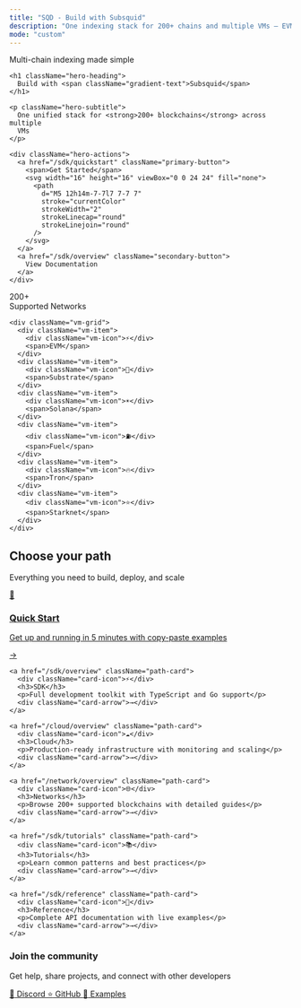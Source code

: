 ```yaml
---
title: "SQD - Build with Subsquid"
description: "One indexing stack for 200+ chains and multiple VMs — EVM, Substrate, Solana, Fuel, Tron, Starknet"
mode: "custom"
---
```


<div className="modern-hero">
  <div className="hero-gradient" />

  <div className="hero-container">
    <div className="hero-badge">
      <span className="badge-dot" />
      Multi-chain indexing made simple
    </div>

    <h1 className="hero-heading">
      Build with <span className="gradient-text">Subsquid</span>
    </h1>

    <p className="hero-subtitle">
      One unified stack for <strong>200+ blockchains</strong> across multiple
      VMs
    </p>

    <div className="hero-actions">
      <a href="/sdk/quickstart" className="primary-button">
        <span>Get Started</span>
        <svg width="16" height="16" viewBox="0 0 24 24" fill="none">
          <path
            d="M5 12h14m-7-7l7 7-7 7"
            stroke="currentColor"
            strokeWidth="2"
            strokeLinecap="round"
            strokeLinejoin="round"
          />
        </svg>
      </a>
      <a href="/sdk/overview" className="secondary-button">
        View Documentation
      </a>
    </div>
  </div>
</div>

<div className="features-section">
  <div className="features-container">
    <div className="feature-highlight">
      <div className="highlight-number">200+</div>
      <div className="highlight-text">Supported Networks</div>
    </div>

    <div className="vm-grid">
      <div className="vm-item">
        <div className="vm-icon">⚡</div>
        <span>EVM</span>
      </div>
      <div className="vm-item">
        <div className="vm-icon">🔗</div>
        <span>Substrate</span>
      </div>
      <div className="vm-item">
        <div className="vm-icon">☀️</div>
        <span>Solana</span>
      </div>
      <div className="vm-item">
        <div className="vm-icon">⛽</div>
        <span>Fuel</span>
      </div>
      <div className="vm-item">
        <div className="vm-icon">🔥</div>
        <span>Tron</span>
      </div>
      <div className="vm-item">
        <div className="vm-icon">⭐</div>
        <span>Starknet</span>
      </div>
    </div>
  </div>
</div>

<div className="paths-section">
  <div className="section-header">
    <h2 className="section-title">Choose your path</h2>
    <p className="section-subtitle">Everything you need to build, deploy, and scale</p>
  </div>

  <div className="paths-grid">
    <a href="/sdk/quickstart" className="path-card featured">
      <div className="card-icon">🚀</div>
      <h3>Quick Start</h3>
      <p>Get up and running in 5 minutes with copy-paste examples</p>
      <div className="card-arrow">→</div>
    </a>
    
    <a href="/sdk/overview" className="path-card">
      <div className="card-icon">⚡</div>
      <h3>SDK</h3>
      <p>Full development toolkit with TypeScript and Go support</p>
      <div className="card-arrow">→</div>
    </a>
    
    <a href="/cloud/overview" className="path-card">
      <div className="card-icon">☁️</div>
      <h3>Cloud</h3>
      <p>Production-ready infrastructure with monitoring and scaling</p>
      <div className="card-arrow">→</div>
    </a>
    
    <a href="/network/overview" className="path-card">
      <div className="card-icon">🌐</div>
      <h3>Networks</h3>
      <p>Browse 200+ supported blockchains with detailed guides</p>
      <div className="card-arrow">→</div>
    </a>
    
    <a href="/sdk/tutorials" className="path-card">
      <div className="card-icon">📚</div>
      <h3>Tutorials</h3>
      <p>Learn common patterns and best practices</p>
      <div className="card-arrow">→</div>
    </a>
    
    <a href="/sdk/reference" className="path-card">
      <div className="card-icon">📖</div>
      <h3>Reference</h3>
      <p>Complete API documentation with live examples</p>
      <div className="card-arrow">→</div>
    </a>
  </div>
</div>

<div className="community-section">
  <div className="community-container">
    <div className="community-content">
      <h3>Join the community</h3>
      <p>Get help, share projects, and connect with other developers</p>
      <div className="community-links">
        <a
          href="https://discord.gg/subsquid"
          className="community-link discord"
        >
          <span className="link-icon">💬</span>
          Discord
        </a>
        <a href="https://github.com/subsquid" className="community-link github">
          <span className="link-icon">⭐</span>
          GitHub
        </a>
        <a href="/sdk/examples" className="community-link examples">
          <span className="link-icon">🔧</span>
          Examples
        </a>
      </div>
    </div>
  </div>
</div>
